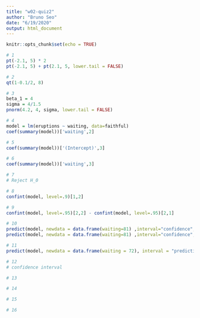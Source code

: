 ```yaml
---
title: "w02-quiz2"
author: "Bruno Seo"
date: "6/19/2020"
output: html_document
---
```


```r
knitr::opts_chunk$set(echo = TRUE)
```


```r
# 1
pt(-2.1, 5) * 2
pt(-2.1, 5) + pt(2.1, 5, lower.tail = FALSE)
```

```r
# 2
qt(1-0.1/2, 8)
```


```r
# 3
beta_1 = 4
sigma = 4/1.5
pnorm(4.2, 4, sigma, lower.tail = FALSE)
```

```r
# 4
model = lm(eruptions ~ waiting, data=faithful)
coef(summary(model))['waiting',2]
```

```r
# 5
coef(summary(model))['(Intercept)',3]

```

```r
# 6
coef(summary(model))['waiting',3]

```

```r
# 7
# Reject H_0
```

```r
# 8
confint(model, level=.9)[1,2]
```

```r
# 9
confint(model, level=.95)[2,2] - confint(model, level=.95)[2,1] 
```

```r
# 10
predict(model, newdata = data.frame(waiting=81) ,interval="confidence", level=.9)
predict(model, newdata = data.frame(waiting=81) ,interval="confidence", level=.9)[2]
```

```r
# 11
predict(model, newdata = data.frame(waiting = 72), interval = "prediction", level=.99)[3]
```

```r
# 12
# confidence interval
```

```r
# 13

```

```r
# 14
```


```r
# 15
```


```r
# 16
```

